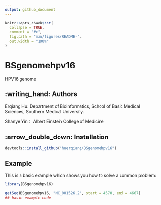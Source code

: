 ```yaml
---
output: github_document
---
```


<!-- README.md is generated from README.Rmd. Please edit that file -->

```r
knitr::opts_chunk$set(
  collapse = TRUE,
  comment = "#>",
  fig.path = "man/figures/README-",
  out.width = "100%"
)
```


# BSgenomehpv16

<!-- badges: start -->
<!-- badges: end -->

HPV16 genome

## :writing_hand: Authors
Erqiang Hu: Department of Bioinformatics, School of Basic Medical Sciences, Southern
Medical University.

Shanye Yin： Albert Einstein College of Medicine

## :arrow\_double\_down: Installation

``` r
devtools::install_github("huerqiang/BSgenomehpv16")
```

## Example

This is a basic example which shows you how to solve a common problem:

```r
library(BSgenomehpv16)
```

```r
getSeq(BSgenomehpv16, "NC_001526.2", start = 4570, end = 4667)
## basic example code
```
